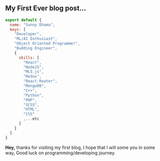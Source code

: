 

<div className={styles["Welcome"]}>


## My First Ever blog post...



```jsx
export default {
  name: "Sunny Dhama",
  keys: [
    "Developer",
    "ML/AI Enthusiast",
    "Object Oriented Programmer",
    "Budding Engineer",
    {
      skills: [
        "React",
        "NodeJS",
        "ML5.js",
        "Redux",
        "React-Router",
        "MongoDB",
        "C++",
        "Python",
        "PHP",
        "SCSS",
        "HTML",
        "CSS"
        ,...etc
      ]
    }
  ]
}
```
**Hey,** thanks for visiting my first blog, I hope that I will some you in some way, Good luck on programming/developing journey.

</div>